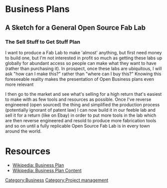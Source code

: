 = Business Plans =
== A Sketch for a General Open Source Fab Lab ==
===The Sell Stuff to Get Stuff Plan===
I want to produce a Fab Lab to make 'almost' anything, but first need money to build one, but I'm not interested in profit so much as getting these labs up globally for abundant access so people can make what they want to have (rather than purchasing it). In prospect, once these labs are ubiquitous, I will ask "how can I make this?" rather than "where can I buy this?" Knowing this foreseeable reality makes the presentation of Open Business plans even more relevant

I then go to the market and see what's selling for a high return that's easiest to make with as few tools and resources as possible. Once I've reverse engineered (open sourced) the thing and simplified the production process (potentially ignorant of patent law) I can now build it in our feeble lab and sell it for a return (like on Ebay) in order to put more tools in the lab which are then reverse engineered and resold to produce more fabrication tools and so on until a fully replicable Open Source Fab Lab is in every town around the world.

= Resources =
*[http://en.wikipedia.org/wiki/Business_plan Wikipedia: Business Plan]
*[http://en.wikipedia.org/wiki/Content_of_a_business_plan Wikipedia: Business Plan Content]

[[Category:Business]]
[[Category:Project management]]